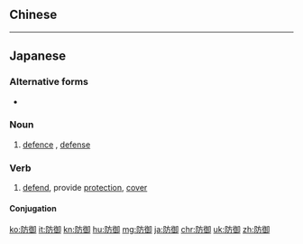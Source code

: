 {{also|防禦}}
==Chinese==
{{zh-see|防禦}}

----

==Japanese==
{{ja-kanjitab|ぼう|ぎょ|yomi=on}}

===Alternative forms===
* {{ja-l|防禦}}

===Noun===
{{ja-noun|ぼうぎょ}}

# [[defence]] {{gloss|UK}}, [[defense]] {{gloss|US}}

===Verb===
{{ja-verb-suru|ぼうぎょ}}

# [[defend]], provide [[protection]], [[cover]]

====Conjugation====
{{ja-suru|ぼうぎょ}}

[[ko:防御]]
[[it:防御]]
[[kn:防御]]
[[hu:防御]]
[[mg:防御]]
[[ja:防御]]
[[chr:防御]]
[[uk:防御]]
[[zh:防御]]